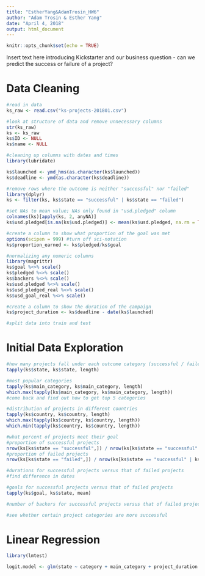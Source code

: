 ```yaml
---
title: "EstherYang&AdamTrosin_HW6"
author: "Adam Trosin & Esther Yang"
date: "April 4, 2018"
output: html_document
---
```


```r
knitr::opts_chunk$set(echo = TRUE)
```

Insert text here introducing Kickstarter and our business question - can we predict the success or failure of a project?


# Data Cleaning 
```r
#read in data
ks_raw <- read.csv("ks-projects-201801.csv")

#look at structure of data and remove unnecessary columns
str(ks_raw)
ks <- ks_raw
ks$ID <- NULL
ks$name <- NULL

#cleaning up columns with dates and times 
library(lubridate)

ks$launched <- ymd_hms(as.character(ks$launched))
ks$deadline <- ymd(as.character(ks$deadline))

#remove rows where the outcome is neither "successful" nor "failed"
library(dplyr)
ks <- filter(ks, ks$state == "successful" | ks$state == "failed")

#set NAs to mean value; NAs only found in "usd.pledged" column
colnames(ks)[apply(ks, 2, anyNA)]
ks$usd.pledged[is.na(ks$usd.pledged)] <- mean(ks$usd.pledged, na.rm = TRUE)

#create a column to show what proportion of the goal was met
options(scipen = 999) #turn off sci-notation
ks$proportion_earned <- ks$pledged/ks$goal

#normalizing any numeric columns 
library(magrittr)
ks$goal %<>% scale()
ks$pledged %<>% scale()
ks$backers %<>% scale()
ks$usd.pledged %<>% scale()
ks$usd_pledged_real %<>% scale()
ks$usd_goal_real %<>% scale()

#create a column to show the duration of the campaign
ks$project_duration <- ks$deadline - date(ks$launched)

#split data into train and test 

```
# Initial Data Exploration
```r
#how many projects fall under each outcome category (successful / failed)
tapply(ks$state, ks$state, length)
```
```r

#most popular categories
tapply(ks$main_category, ks$main_category, length)
which.max(tapply(ks$main_category, ks$main_category, length))
#come back and find out how to get top 5 categories
```
```r



#distribution of projects in different countries
tapply(ks$country, ks$country, length)
which.max(tapply(ks$country, ks$country, length))
which.min(tapply(ks$country, ks$country, length))
```
```r
#what percent of projects meet their goal
#proportion of successful projects
nrow(ks[ks$state == "successful",]) / nrow(ks[ks$state == "successful" | ks$state == "failed",])
#proportion of failed projects
nrow(ks[ks$state == "failed",]) / nrow(ks[ks$state == "successful" | ks$state == "failed",])

#durations for successful projects versus that of failed projects
#find difference in dates 

#goals for successful projects versus that of failed projects
tapply(ks$goal, ks$state, mean)

#number of backers for successful projects versus that of failed projects

#see whether certain project categories are more successful

```


# Linear Regression 
```r
library(lmtest)

logit.model <- glm(state ~ category + main_category + project_duration + goal + country + currency, data = ks, family=binomial)
```

